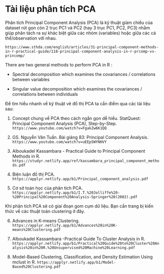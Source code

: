 # **Tài liệu phân tích PCA** 

Phân tích Principal Component Analysis (PCA) là kỹ thuật giảm chiều của dataset rút gọn còn 2 trục PC1 và PC2 (hay 3 trục PC1, PC2, PC3) nhằm giúp phân tách ra sự khác biệt giữa các nhóm (variables) hoặc giữa các cá thể/observation với nhau.

`https://www.sthda.com/english/articles/31-principal-component-methods-in-r-practical-guide/118-principal-component-analysis-in-r-prcomp-vs-princomp/`

There are two general methods to perform PCA in R :

* Spectral decomposition which examines the covariances / correlations between variables

* Singular value decomposition which examines the covariances / correlations between individuals

Để tìm hiểu nhanh về kỹ thuật vẽ đồ thị PCA ta cần điểm qua các tài liệu sau:

1. Concept chung về PCA theo cách ngắn gọn dễ hiểu. StatQuest: Principal Component Analysis (PCA), Step-by-Step. `https://www.youtube.com/watch?v=FgakZw6K1QQ`

2. GS. Nguyễn Văn Tuấn. Bài giảng 83: Principal Component Analysis. `https://www.youtube.com/watch?v=uEEp5WYNHVY`

3. Alboukadel Kassambara - Practical Guide to Principal Component Methods in R. `https://studyr.netlify.app/ref/kassambara_principal_component_methods.pdf`

4. Biện luận đồ thị PCA. `https://applyr.netlify.app/b1/Principal_component_analysis.pdf`

5. Cơ sở toán học của phân tích PCA. `https://applyr.netlify.app/b1/I.T.%20Jolliffe%20-%20Principal%20Component%20Analysis-Springer%20(2002).pdf`

Khi phân tích PCA sẽ có giai đoạn gom cụm dữ liệu. Bạn cần trang bị kiến thức về các thuật toán clustering ở đây.

6. Advances in K-means Clustering. `https://applyr.netlify.app/b1/Advances%20in%20K-means%20Clustering.pdf`

7. Alboukadel Kassambara -Practical Guide To Cluster Analysis in R.  `https://applyr.netlify.app/b1/Practical%20Guide%20to%20Cluster%20Analysis%20in%20R.%20Unsupervised%20Machine%20Learning.pdf`

8. Model-Based Clustering, Classification, and Density Estimation Using mclust in R. `https://applyr.netlify.app/b1/Model-Based%20Clustering.pdf`


